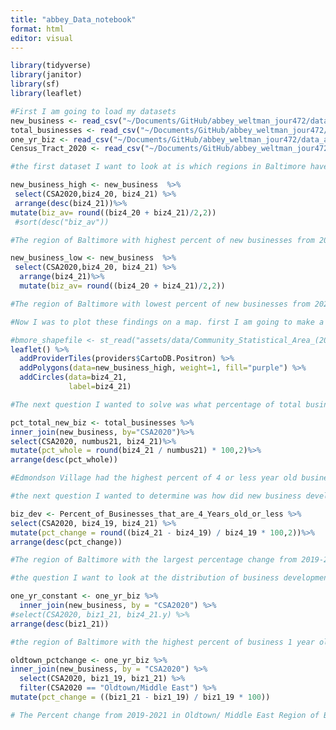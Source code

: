 ```yaml
---
title: "abbey_Data_notebook"
format: html
editor: visual
---
```


```r
library(tidyverse)
library(janitor)
library(sf)
library(leaflet)
```


```r
#First I am going to load my datasets 
new_business <- read_csv("~/Documents/GitHub/abbey_weltman_jour472/data_analysis/Percent_of_Businesses_that_are_4_Years_old_or_less.csv")
total_businesses <- read_csv("~/Documents/GitHub/abbey_weltman_jour472/data_analysis/Total_Number_of_Businesses.csv")
one_yr_biz <- read_csv("~/Documents/GitHub/abbey_weltman_jour472/data_analysis/Percent_of_Businesses_that_are_1_Year_old_or_less (1).csv")
Census_Tract_2020 <- read_csv("~/Documents/GitHub/abbey_weltman_jour472/data_analysis/Census_Tract_(2020)_to_Community_Statistical_Area_(2020).csv")

```
```r
#the first dataset I want to look at is which regions in Baltimore have the most buisness under 4 years old. I am going to use the average of two most recent years. 

new_business_high <- new_business  %>%
 select(CSA2020,biz4_20, biz4_21) %>%
 arrange(desc(biz4_21))%>%
mutate(biz_av= round((biz4_20 + biz4_21)/2,2)) 
 #sort(desc("biz_av"))

#The region of Baltimore with highest percent of new businesses from 2021 was Oldtown/Middle East. 

new_business_low <- new_business  %>%
 select(CSA2020,biz4_20, biz4_21) %>%
  arrange(biz4_21)%>%
  mutate(biz_av= round((biz4_20 + biz4_21)/2,2)) 

#The region of Baltimore with lowest percent of new businesses from 2021 was Westport/Mount Winans/Lakeland 

```


```r
#Now I was to plot these findings on a map. first I am going to make a dataset. That we can apply to the map with the parameters of the regions. 

#bmore_shapefile <- st_read("assets/data/Community_Statistical_Area_(2020).shp")
leaflet() %>%
  addProviderTiles(providers$CartoDB.Positron) %>%
  addPolygons(data=new_business_high, weight=1, fill="purple") %>%
  addCircles(data=biz4_21,
             label=biz4_21)

```

```r
#The next question I wanted to solve was what percentage of total businesses in a region of Baltimore are under 4 Years old. To determine this I will combine the total business table with the businessmen under 4 years old table to compare the percents of many business in the area are relatively new. 

pct_total_new_biz <- total_businesses %>%
inner_join(new_business, by="CSA2020")%>%
select(CSA2020, numbus21, biz4_21)%>%
mutate(pct_whole = round(biz4_21 / numbus21) * 100,2)%>%
arrange(desc(pct_whole))

#Edmondson Village had the highest percent of 4 or less year old businesses out of the regions total amount of businesses. The percent of new businesses out of the total is about 55.5% 

```

```r
#the next question I wanted to determine was how did new business development grow from 2019-2021. I will determine this by comparing the values of new business under 4 years old for the past three years and then determine the percent change. then I can filter to see which 10 regions had the highest change in percentage points. 

biz_dev <- Percent_of_Businesses_that_are_4_Years_old_or_less %>%
select(CSA2020, biz4_19, biz4_21) %>%
mutate(pct_change = round((biz4_21 - biz4_19) / biz4_19 * 100,2))%>%
arrange(desc(pct_change))

#The region of Baltimore with the largest percentage change from 2019-2021 in business development is Dickeyville/Franklintown with a percent change of 112%. 

```

```r
#the question I want to look at the distribution of business development in Baltimore on a map visual. To do this I am going to select the top 10 regions of Baltimore that had the highest percent of business under 4 years old and plot them on a map. 

one_yr_constant <- one_yr_biz %>%
  inner_join(new_business, by = "CSA2020") %>%
#select(CSA2020, biz1_21, biz4_21.y) %>%
arrange(desc(biz1_21))

#the region of Baltimore with the highest percent of business 1 year old or less is  Oldtown/Middle East this is consistent with what I saw in the the 4 years or less data. So there are consistently experiencing rapid business development over the past 4 years so now I want to see the percent change of just Oldtown/Middle East in the past couple years. 

oldtown_pctchange <- one_yr_biz %>%
inner_join(new_business, by = "CSA2020") %>%
  select(CSA2020, biz1_19, biz1_21) %>%
  filter(CSA2020 == "Oldtown/Middle East") %>%
mutate(pct_change = ((biz1_21 - biz1_19) / biz1_19 * 100))

# The Percent change from 2019-2021 in Oldtown/ Middle East Region of Baltimore was -56%. This likely due to the pandemic. 

```

